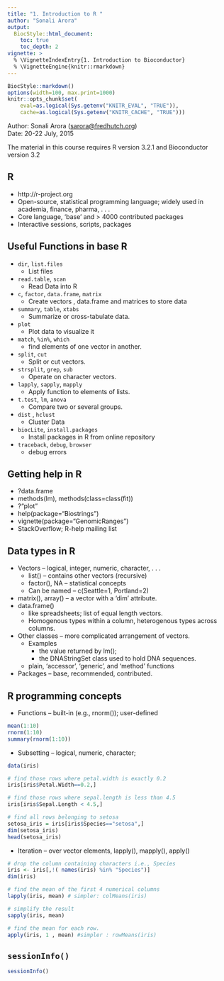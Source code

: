 ```yaml
---
title: "1. Introduction to R "
author: "Sonali Arora"
output:
  BiocStyle::html_document:
    toc: true
    toc_depth: 2
vignette: >
  % \VignetteIndexEntry{1. Introduction to Bioconductor}
  % \VignetteEngine{knitr::rmarkdown}
---
```

```r
BiocStyle::markdown()
options(width=100, max.print=1000)
knitr::opts_chunk$set(
    eval=as.logical(Sys.getenv("KNITR_EVAL", "TRUE")),
    cache=as.logical(Sys.getenv("KNITR_CACHE", "TRUE")))
```

Author: Sonali Arora (<a
  href="mailto:sarora@fredhutch.org">sarora@fredhutch.org</a>)<br/ >
Date: 20-22 July, 2015<br />

The material in this course requires R version 3.2.1 and Bioconductor
version 3.2

## R 

- http://r-project.org
- Open-source, statistical programming language; widely used in academia, finance, pharma, . . .
- Core language, ‘base’ and > 4000 contributed packages
- Interactive sessions, scripts, packages

## Useful Functions in  base R 

- `dir`, `list.files`   
   - List files  
-  `read.table`, `scan`
   - Read Data into R 
- `c`, `factor`, `data.frame`, `matrix`
   - Create vectors , data.frame and matrices to store data
- `summary`, `table`, `xtabs`
   - Summarize or cross-tabulate data.
- `plot`
   -  Plot data to visualize it 
- `match`, `%in%`, `which`
   - find elements of one vector in another.
- `split`, `cut`
   - Split or cut vectors.
- `strsplit`, `grep`, `sub`
   -  Operate on character vectors. 
- `lapply`, `sapply`, `mapply`  
   -  Apply function to elements of lists.
- `t.test`, `lm`, `anova`
   - Compare two or several groups.
- `dist` , `hclust`
   - Cluster Data
- `biocLite`, `install.packages`
   - Install packages in R from online repository
- `traceback`, `debug`, `browser`
   - debug errors 


## Getting help in R 

- ?data.frame  
- methods(lm), methods(class=class(fit))  
- ?"plot<tab>"  
- help(package="Biostrings")  
- vignette(package="GenomicRanges")  
- StackOverflow; R-help mailing list

## Data types in R 

- Vectors 
  – logical, integer, numeric, character, . . .  
  - list() – contains other vectors (recursive)
  - factor(), NA – statistical concepts  
  - Can be named – c(Seattle=1, Portland=2)  
- matrix(), array() – a vector with a ‘dim’ attribute.  
- data.frame()  
   - like spreadsheets; list of equal length vectors.
   - Homogenous types within a column, heterogenous types across columns.  
- Other classes 
  – more complicated arrangement of vectors.
  - Examples  
     - the value returned by lm(); 
     - the DNAStringSet class used to hold DNA sequences.
  - plain, ‘accessor’, ‘generic’, and ‘method’ functions
- Packages 
  – base, recommended, contributed.  

## R programming concepts 

 - Functions – built-in (e.g., rnorm()); user-defined

```r
mean(1:10)
rnorm(1:10)
summary(rnorm(1:10))
```
- Subsetting – logical, numeric, character; 

```r
data(iris) 

# find those rows where petal.width is exactly 0.2
iris[iris$Petal.Width==0.2,]

# find those rows where sepal.length is less than 4.5
iris[iris$Sepal.Length < 4.5,]

# find all rows belonging to setosa
setosa_iris = iris[iris$Species=="setosa",]
dim(setosa_iris)
head(setosa_iris)
```

- Iteration – over vector elements, lapply(), mapply(), apply()

```r
# drop the column containing characters i.e., Species 
iris <- iris[,!( names(iris) %in% "Species")]
dim(iris)

# find the mean of the first 4 numerical columns 
lapply(iris, mean) # simpler: colMeans(iris)

# simplify the result 
sapply(iris, mean)

# find the mean for each row. 
apply(iris, 1 , mean) #simpler : rowMeans(iris)
```
  











## `sessionInfo()`

```r
sessionInfo()
```


